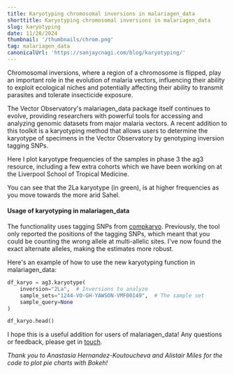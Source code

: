 ```yaml
---
title: Karyotyping chromosomal inversions in malariagen_data
shorttitle: Karyotyping chromosomal inversions in malariagen_data
slug: karyotyping
date: 11/28/2024
thumbnail: '/thumbnails/chrom.png'
tag: malariagen_data
canonicalUrl: 'https://sanjaycnagi.com/blog/karyotyping/'
---
```


Chromosomal inversions, where a region of a chromosome is flipped, play an important role in the evolution of malaria vectors, influencing their ability to exploit ecological niches and potentially affecting their ability to transmit parasites and tolerate insecticide exposure.

The Vector Observatory's malariagen_data package itself continues to evolve, providing researchers with powerful tools for accessing and analyzing genomic datasets from major malaria vectors. A recent addition to this toolkit is a karyotyping method that allows users to determine the karyotype of specimens in the Vector Observatory by genotyping inversion tagging SNPs. 

Here I plot karyotype frequencies of the samples in phase 3 the ag3 resource, including a few extra cohorts which we have been working on at the Liverpool School of Tropical Medicine. 

<HTMLPlot
  title="2La frequencies in Ag3"
  pathname="/blog/2La.html"
  height_before_scale={550}
  width_before_scale={600}
/>

You can see that the 2La karyotype (in green), is at higher frequencies as you move towards the more arid Sahel.

#### Usage of karyotyping in malariagen_data

The functionality uses tagging SNPs from [compkaryo](https://doi.org/10.1534/g3.119.400445). Previously, the tool only reported the positions of the tagging SNPs, which meant that you could be counting the wrong allele at multi-allelic sites. I've now found the exact alternate alleles, making the estimates more robust.

Here's an example of how to use the new karyotyping function in malariagen_data:

```python
df_karyo = ag3.karyotype(
    inversion="2La",  # Inversions to analyze
    sample_sets="1244-VO-GH-YAWSON-VMF00149",  # The sample set
    sample_query=None
)

df_karyo.head()
```

I hope this is a useful addition for users of malariagen_data! Any questions or feedback, please get in [touch](mailto:sanjay.c.nagi@gmail.com).

*Thank you to Anastasia Hernandez-Koutoucheva and Alistair Miles for the code to plot pie charts with Bokeh!* 